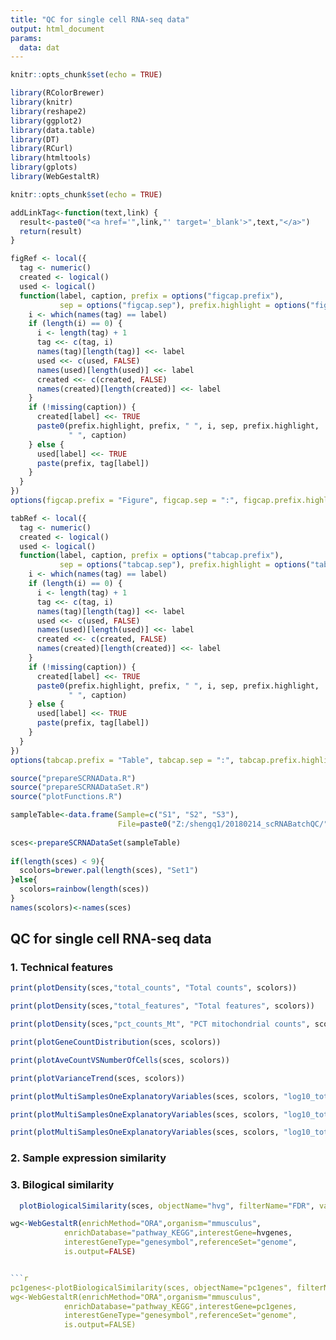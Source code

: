 ```yaml
---
title: "QC for single cell RNA-seq data"
output: html_document
params:
  data: dat
---
```


```r
knitr::opts_chunk$set(echo = TRUE)

library(RColorBrewer)
library(knitr)
library(reshape2)
library(ggplot2)
library(data.table)
library(DT)
library(RCurl)
library(htmltools)
library(gplots)
library(WebGestaltR)

knitr::opts_chunk$set(echo = TRUE)

addLinkTag<-function(text,link) {
  result<-paste0("<a href='",link,"' target='_blank'>",text,"</a>")
  return(result)
}

figRef <- local({
  tag <- numeric()
  created <- logical()
  used <- logical()
  function(label, caption, prefix = options("figcap.prefix"), 
           sep = options("figcap.sep"), prefix.highlight = options("figcap.prefix.highlight")) {
    i <- which(names(tag) == label)
    if (length(i) == 0) {
      i <- length(tag) + 1
      tag <<- c(tag, i)
      names(tag)[length(tag)] <<- label
      used <<- c(used, FALSE)
      names(used)[length(used)] <<- label
      created <<- c(created, FALSE)
      names(created)[length(created)] <<- label
    }
    if (!missing(caption)) {
      created[label] <<- TRUE
      paste0(prefix.highlight, prefix, " ", i, sep, prefix.highlight, 
             " ", caption)
    } else {
      used[label] <<- TRUE
      paste(prefix, tag[label])
    }
  }
})
options(figcap.prefix = "Figure", figcap.sep = ":", figcap.prefix.highlight = "**")

tabRef <- local({
  tag <- numeric()
  created <- logical()
  used <- logical()
  function(label, caption, prefix = options("tabcap.prefix"), 
           sep = options("tabcap.sep"), prefix.highlight = options("tabcap.prefix.highlight")) {
    i <- which(names(tag) == label)
    if (length(i) == 0) {
      i <- length(tag) + 1
      tag <<- c(tag, i)
      names(tag)[length(tag)] <<- label
      used <<- c(used, FALSE)
      names(used)[length(used)] <<- label
      created <<- c(created, FALSE)
      names(created)[length(created)] <<- label
    }
    if (!missing(caption)) {
      created[label] <<- TRUE
      paste0(prefix.highlight, prefix, " ", i, sep, prefix.highlight, 
             " ", caption)
    } else {
      used[label] <<- TRUE
      paste(prefix, tag[label])
    }
  }
})
options(tabcap.prefix = "Table", tabcap.sep = ":", tabcap.prefix.highlight = "**")

source("prepareSCRNAData.R")
source("prepareSCRNADataSet.R")
source("plotFunctions.R")
```

```r
sampleTable<-data.frame(Sample=c("S1", "S2", "S3"),
                        File=paste0("Z:/shengq1/20180214_scRNABatchQC/", c("S1.csv", "S2.csv", "S3.csv")))
  
sces<-prepareSCRNADataSet(sampleTable)
  
if(length(sces) < 9){
  scolors=brewer.pal(length(sces), "Set1")
}else{
  scolors=rainbow(length(sces))
}
names(scolors)<-names(sces)

```

## QC for single cell RNA-seq data

### 1. Technical features

```r
print(plotDensity(sces,"total_counts", "Total counts", scolors))
```

```r
print(plotDensity(sces,"total_features", "Total features", scolors))
```

```r
print(plotDensity(sces,"pct_counts_Mt", "PCT mitochondrial counts", scolors))
```

```r
print(plotGeneCountDistribution(sces, scolors))
```

```r
print(plotAveCountVSNumberOfCells(sces, scolors))
```

```r
print(plotVarianceTrend(sces, scolors))
```

```r
print(plotMultiSamplesOneExplanatoryVariables(sces, scolors, "log10_total_counts", "log10(total counts)"))
```

```r
print(plotMultiSamplesOneExplanatoryVariables(sces, scolors, "log10_total_features", "log10(total features)"))
```

```r
print(plotMultiSamplesOneExplanatoryVariables(sces, scolors, "log10_total_counts_Mt", "log10(total mitochondrial counts)"))
```

### 2. Sample expression similarity 

### 3. Bilogical similarity

```r
  plotBiologicalSimilarity(sces, objectName="hvg", filterName="FDR", valueName="bio")
```

```r

wg<-WebGestaltR(enrichMethod="ORA",organism="mmusculus",
            enrichDatabase="pathway_KEGG",interestGene=hvgenes,
            interestGeneType="genesymbol",referenceSet="genome",
            is.output=FALSE)


```r
pc1genes<-plotBiologicalSimilarity(sces, objectName="pc1genes", filterName="adj.P.Val", valueName="logFC")
wg<-WebGestaltR(enrichMethod="ORA",organism="mmusculus",
            enrichDatabase="pathway_KEGG",interestGene=pc1genes,
            interestGeneType="genesymbol",referenceSet="genome",
            is.output=FALSE)
```

